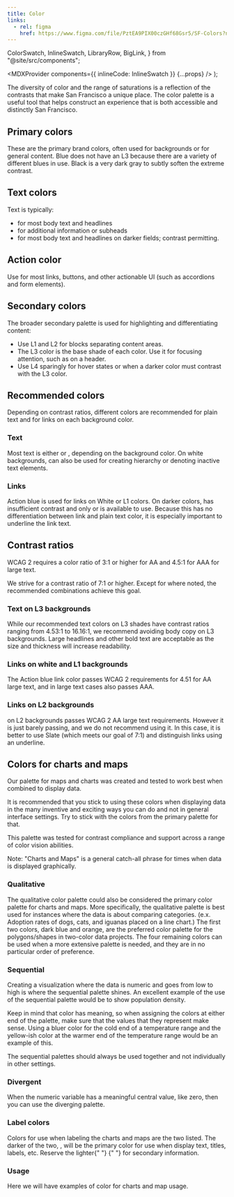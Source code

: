 ```yaml
---
title: Color
links:
  - rel: figma
    href: https://www.figma.com/file/PztEA9PIX00czGHf68Gsr5/SF-Colors?node-id=16%3A3
---
```


  ColorSwatch,
  InlineSwatch,
  LibraryRow,
  BigLink,
} from "@site/src/components";

  <MDXProvider components={{ inlineCode: InlineSwatch }} {...props} />
);

The diversity of color and the range of saturations is a reflection of the contrasts that make San Francisco a unique place. The color palette is a useful tool that helps construct an experience that is both accessible and distinctly San Francisco.

## Primary colors

These are the primary brand colors, often used for backgrounds or for general content. Blue does not have an L3 because there are a variety of different blues in use. Black is a very dark gray to subtly soften the extreme contrast.

<BigLink
  link="../libraries/color/colorInterfaceLibrary#primary-colors"
  label="Primary color palette"
/>

## Text colors

Text is typically:

- <InlineSwatch label="Slate L4" value={colors.slate[4]} /> for most body text and
  headlines
- <InlineSwatch label="Slate L2" value={colors.slate[2]} /> for additional information
  or subheads
- <InlineSwatch label="White" value="#fff" addBorder={true} /> for most body text
  and headlines on darker fields; contrast permitting.

## Action color

Use <InlineSwatch label="Action blue" value={colors.blue.bright} /> for most links, buttons, and other actionable UI (such as accordions and form elements).

## Secondary colors

The broader secondary palette is used for highlighting and differentiating content:

- Use L1 and L2 for blocks separating content areas.
- The L3 color is the base shade of each color. Use it for focusing attention, such as on a header.
- Use L4 sparingly for hover states or when a darker color must contrast with the L3 color.

<BigLink
  link="../libraries/color/colorInterfaceLibrary#secondary-colors"
  label="Secondary color palette"
/>

## Recommended colors

Depending on contrast ratios, different colors are recommended for plain text and for links on each background color.

### Text

Most text is either <InlineSwatch label="Slate L4" value={colors.slate[4]} /> or <InlineSwatch label="White" value="#fff" addBorder={true}/>, depending on the background color. On white backgrounds, <InlineSwatch label="Slate L2" value={colors.slate[2]} /> can also be used for creating hierarchy or denoting inactive text elements.

### Links

Action blue is used for links on White or L1 colors. On darker colors, <InlineSwatch label="Action Blue" value={colors.blue.bright} /> has insufficient contrast and only <InlineSwatch label="Slate L4" value={colors.slate[4]} /> or <InlineSwatch label="White" value="#fff" addBorder={true}/> is available to use. Because this has no differentiation between link and plain text color, it is especially important to underline the link text.

## Contrast ratios

WCAG 2 requires a color ratio of 3:1 or higher for AA and 4.5:1 for AAA for large text.

We strive for a contrast ratio of 7:1 or higher. Except for where noted, the recommended combinations achieve this goal.

### Text on L3 backgrounds

While our recommended text colors on L3 shades have contrast ratios ranging from 4.53:1 to 16.16:1, we recommend avoiding body copy on L3 backgrounds. Large headlines and other bold text are acceptable as the size and thickness will increase readability.

### Links on white and L1 backgrounds

The Action blue link color passes WCAG 2 requirements for 4.51 for AA large text, and in large text cases also passes AAA.

### Links on L2 backgrounds

<InlineSwatch label="Action Blue" value={colors.blue.bright} /> on L2 backgrounds
passes WCAG 2 AA large text requirements. However it is just barely passing, and
we do not recommend using it. In this case, it is better to use Slate (which meets
our goal of 7:1) and distinguish links using an underline.

## Colors for charts and maps

Our palette for maps and charts was created and tested to work best when combined to display data.

It is recommended that you stick to using these colors when displaying data in the many inventive and exciting ways you can do and not in general interface settings. Try to stick with the colors from the primary palette for that.

This palette was tested for contrast compliance and support across a range of color vision abilities.

Note: "Charts and Maps" is a general catch-all phrase for times when data is displayed graphically.

### Qualitative

The qualitative color palette could also be considered the primary color palette for charts and maps. More specifically, the qualitative palette is best used for instances where the data is about comparing categories. (e.x. Adoption rates of dogs, cats, and iguanas placed on a line chart.)
The first two colors, dark blue and orange, are the preferred color palette for the polygons/shapes in two-color data projects.
The four remaining colors can be used when a more extensive palette is needed, and they are in no particular order of preference.

<BigLink
  link="../libraries/color/colorMapsChartsLibrary#qualitative-colors"
  label="Qualitative color palette"
/>

### Sequential

Creating a visualization where the data is numeric and goes from low to high is where the sequential palette shines. An excellent example of the use of the sequential palette would be to show population density.

Keep in mind that color has meaning, so when assigning the colors at either end of the palette, make sure that the values that they represent make sense. Using a bluer color for the cold end of a temperature range and the yellow-ish color at the warmer end of the temperature range would be an example of this.

The sequential palettes should always be used together and not individually in other settings.

<BigLink
  link="../libraries/color/colorMapsChartsLibrary#sequential-colors"
  label="Sequential color palette"
/>

### Divergent

When the numeric variable has a meaningful central value, like zero, then you can use the diverging palette.

<BigLink
  link="../libraries/color/colorMapsChartsLibrary#divergent-colors"
  label="Divergent color palette"
/>

### Label colors

<p>
  Colors for use when labeling the charts and maps are the two listed. The
  darker of the two, <InlineSwatch label="Black" value={colors.black} />, will
  be the primary color for use when display text, titles, labels, etc. Reserve
  the lighter{" "}
  <InlineSwatch label="Secondary text color" value={colors.text.secondary} />{" "}
  for secondary information.
</p>

<BigLink
  link="../libraries/color/colorMapsChartsLibrary#label-colors"
  label="Label color palette"
/>

### Usage

Here we will have examples of color for charts and map usage.
